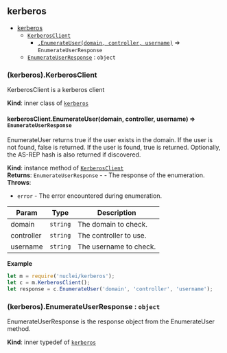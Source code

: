 <a name="module_kerberos"></a>

## kerberos

* [kerberos](#module_kerberos)
    * [`KerberosClient`](#module_kerberos..KerberosClient)
        * [`.EnumerateUser(domain, controller, username)`](#module_kerberos..KerberosClient+EnumerateUser) ⇒ <code>EnumerateUserResponse</code>
    * [`EnumerateUserResponse`](#module_kerberos..EnumerateUserResponse) : <code>object</code>

<a name="module_kerberos..KerberosClient"></a>

### (kerberos).KerberosClient
KerberosClient is a kerberos client

**Kind**: inner class of [<code>kerberos</code>](#module_kerberos)  
<a name="module_kerberos..KerberosClient+EnumerateUser"></a>

#### kerberosClient.EnumerateUser(domain, controller, username) ⇒ <code>EnumerateUserResponse</code>
EnumerateUser returns true if the user exists in the domain. If the user is not found, false is returned. If the user is found, true is returned. Optionally, the AS-REP hash is also returned if discovered.

**Kind**: instance method of [<code>KerberosClient</code>](#module_kerberos..KerberosClient)  
**Returns**: <code>EnumerateUserResponse</code> - - The response of the enumeration.  
**Throws**:

- <code>error</code> - The error encountered during enumeration.


| Param | Type | Description |
| --- | --- | --- |
| domain | <code>string</code> | The domain to check. |
| controller | <code>string</code> | The controller to use. |
| username | <code>string</code> | The username to check. |

**Example**  
```js
let m = require('nuclei/kerberos');
let c = m.KerberosClient();
let response = c.EnumerateUser('domain', 'controller', 'username');
```
<a name="module_kerberos..EnumerateUserResponse"></a>

### (kerberos).EnumerateUserResponse : <code>object</code>
EnumerateUserResponse is the response object from the EnumerateUser method.

**Kind**: inner typedef of [<code>kerberos</code>](#module_kerberos)  
